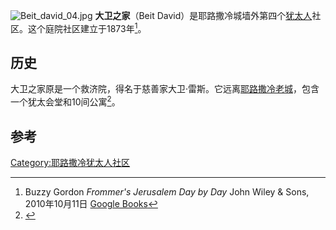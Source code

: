 [[File:Beit_david_04.jpg|thumb]]
{{coord|31|46|59.08|N|35|13|11.35|E|display=title|type:landmark}}
'''大卫之家'''（Beit David）是耶路撒冷城墙外第四个[[犹太人|犹太人]]社区。这个庭院社区建立于1873年<ref>Buzzy Gordon ''Frommer's Jerusalem Day by Day'' John Wiley & Sons, 2010年10月11日 [http://books.google.com/books?id=0pBxMjxW9sMC&pg=PT50&lpg=PT50&dq=%22Beit+David%22+jerusalem&source=bl&ots=Fgkow-yOx5&sig=zyRGYg0XKZo6QAbsTbRzxdSyJ_k&hl=en&sa=X&ei=X1M8UJ6SB8GjigKMyYDgBw&ved=0CDoQ6AEwAg#v=onepage&q=%22Beit%20David%22%20jerusalem&f=false Google Books]</ref>。

==历史==
大卫之家原是一个救济院，得名于慈善家大卫·雷斯。它远离[[耶路撒冷老城|耶路撒冷老城]]，包含一个犹太会堂和10间公寓<ref name=alm>{{cite journal | title=Ashkenazi Jewish Almshouses in Jerusalem | author=Zvi Shilony | journal=Journal of Cultural Geography | doi=10.1080/08873639309478379}}</ref>。
{{耶路撒冷社区}}
==参考==
{{Reflist}}

[[Category:耶路撒冷犹太人社区|Category:耶路撒冷犹太人社区]]